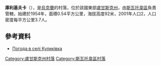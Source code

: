 {{coord|49|40|45|N|38|11|44|E|scale:100000|display=title}}

'''庫利基夫卡'''（{{lang-uk|Куликівка}}），是[[烏克蘭|烏克蘭]]的村落，位於該國東部[[盧甘斯克州|盧甘斯克州]]，由[[斯瓦托韋區|斯瓦托韋區]]負責管轄，始建於1954年，面積0.54平方公里，海拔高度92米，2001年人口2，人口密度每平方公里3.7人。

==參考資料==
* [http://weather.in.ua/ua/lyganskaja/12694 Погода в селі Куликівка] {{Wayback|url=http://weather.in.ua/ua/lyganskaja/12694 |date=20220323110410 }}

{{DEFAULTSORT:Куликівка}}
[[Category:盧甘斯克州村落|Category:盧甘斯克州村落]]
[[Category:斯瓦托韋區村落|Category:斯瓦托韋區村落]]


{{Luhansk-geo-stub}}